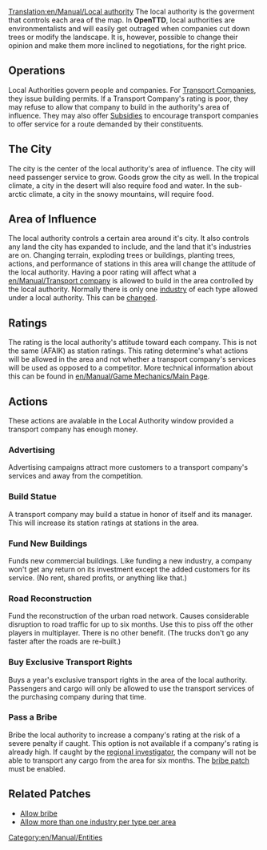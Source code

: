 [[Translation:en/Manual/Local authority]]
The local authority is the goverment that controls each area of the map. In '''OpenTTD''',
local authorities are environmentalists and will easily get outraged when companies cut down trees or modify the landscape. It is, however, possible to change their opinion
and make them more inclined to negotiations, for the right price.


==Operations==
Local Authorities govern people and companies. For [[en/Manual/Transport company|Transport Companies]], they issue building permits. If a Transport Company's rating is poor, they may refuse to allow that company to build in the authority's area of influence. They may also offer [[en/Manual/Subsidy|Subsidies]] to encourage transport companies to offer service for a route demanded by their constituents.

==The City==
The city is the center of the local authority's area of influence.
The city will need passenger service to grow. Goods grow the city as well. In the tropical climate, a city in the desert will also require food and water. In the sub-arctic climate, a city in the snowy mountains, will require food.

==Area of Influence==
The local authority controls a certain area around it's city. It also controls any land the city has expanded to include, and the land that it's industries are on. Changing terrain, exploding trees or buildings, planting trees, actions, and performance of stations in this area will change the attitude of the local authority. Having a poor rating will affect what a [[en/Manual/Transport company]] is allowed to build in the area controlled by the local authority. Normally there is only one [[en/Manual/Industries|industry]] of each type allowed  under a local authority. This can be [[en/Archive/Manual/Settings/Multiple industries per town|changed]].

==Ratings==
The rating is the local authority's attitude toward each company. This is not the same (AFAIK) as station ratings. This rating determine's what actions will be allowed in the area and not whether a transport company's services will be used as opposed to a competitor.
More technical information about this can be found in [[en/Manual/Game Mechanics/Main Page]].

==Actions==
These actions are avalable in the Local Authority window provided a transport company has enough money.

===Advertising===
Advertising campaigns attract more customers to a transport company's services and away from the competition.

===Build Statue===
A transport company may build a statue in honor of itself and its manager. This will increase its station ratings at stations in the area.

===Fund New Buildings===
Funds new commercial buildings. Like funding a new industry, a company won't get any return on its investment except the added customers for its service. (No rent, shared profits, or anything like that.)

===Road Reconstruction===
Fund the reconstruction of the urban road network. Causes considerable disruption to road traffic for up to six months. Use this to piss off the other players in multiplayer. There is no other benefit. (The trucks don't go any faster after the roads are re-built.)

===Buy Exclusive Transport Rights===
Buys a year's exclusive transport rights in the area of the local authority. Passengers and cargo will only be allowed to use the transport services of the purchasing company during that time.

===Pass a Bribe===
Bribe the local authority to increase a company's rating at the risk of a severe penalty if caught. This option is not available if a company's rating is already high. If caught by the [[en/Archive/Manual/Regional Investigator|regional investigator]], the company will not be able to transport any cargo from the area for six months. The [[en/Archive/Manual/Settings/Bribe authority|bribe patch]] must be enabled.

==Related Patches==
*[[en/Archive/Manual/Settings/Bribe authority|Allow bribe]]
*[[en/Archive/Manual/Settings/Multiple industries per town|Allow more than one industry per type per area]]

[[Category:en/Manual/Entities]]